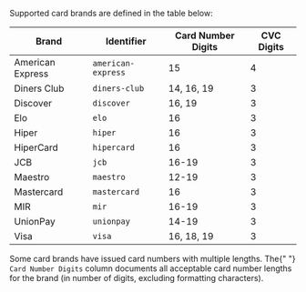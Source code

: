 
Supported card brands are defined in the table below:

| Brand            | Identifier         | Card Number Digits | CVC Digits |
| ---------------- | ------------------ | ------------------ | ---------- |
| American Express | `american-express` | 15                 | 4          |
| Diners Club      | `diners-club`      | 14, 16, 19         | 3          |
| Discover         | `discover`         | 16, 19             | 3          |
| Elo              | `elo`              | 16                 | 3          |
| Hiper            | `hiper`            | 16                 | 3          |
| HiperCard        | `hipercard`        | 16                 | 3          |
| JCB              | `jcb`              | 16-19              | 3          |
| Maestro          | `maestro`          | 12-19              | 3          |
| Mastercard       | `mastercard`       | 16                 | 3          |
| MIR              | `mir`              | 16-19              | 3          |
| UnionPay         | `unionpay`         | 14-19              | 3          |
| Visa             | `visa`             | 16, 18, 19         | 3          |

<Alert>
  Some card brands have issued card numbers with multiple lengths. The{" "}
  <code>Card Number Digits</code> column documents all acceptable card number
  lengths for the brand (in number of digits, excluding formatting characters).
</Alert>
